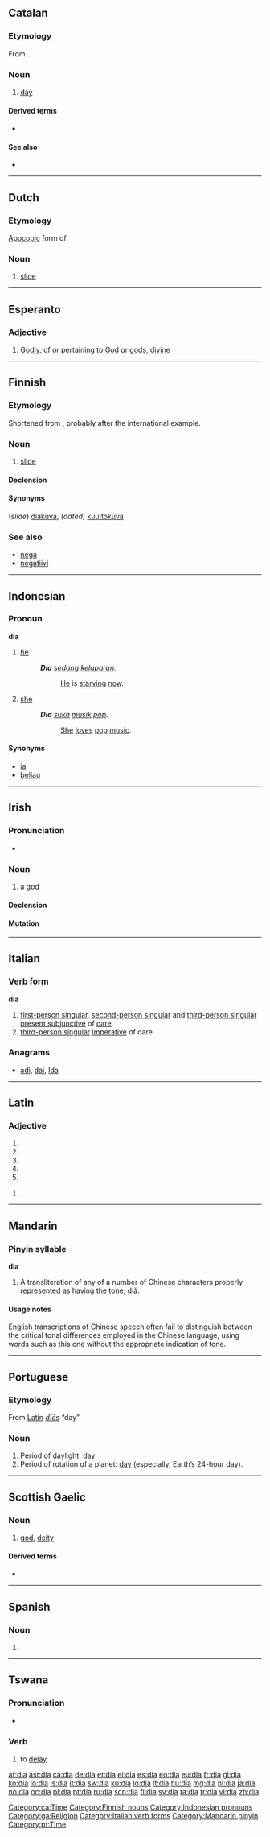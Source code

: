 {{also|Appendix:Variations of "dia"}}
==Catalan==

===Etymology===
From {{etyl|la|ca}} {{term|dies|diēs|lang=la}}.

===Noun===
{{ca-noun|m|dies}}

# [[day]]

====Derived terms====
* {{l|ca|migdia}}

====See also====
* {{list|ca|days of the week}}

[[Category:ca:Time]]

----

==Dutch==

===Etymology===
[[apocopic|Apocopic]] form of {{term|diapositief|lang=nl}}

===Noun===
{{infl|nl|noun|g=m}}

# {{colloquial|photography|lang=nl}} [[slide]]

----

==Esperanto==

===Adjective===
{{eo-adj}}

# [[godly|Godly]], of or pertaining to [[God]] or [[gods]], [[divine]]

----

==Finnish==

===Etymology===
Shortened from {{term|diapositiivi}}, probably after the international example.

===Noun===
{{fi-noun|di|type=kala}}

# {{photography|lang=fi}} [[slide]]

====Declension====
{{fi-decl-kala|di}}

====Synonyms====
(''slide'') [[diakuva]], (''dated'') [[kuultokuva]]

===See also===
* [[nega]]
* [[negatiivi]]

[[Category:Finnish nouns]]

----

==Indonesian==

===Pronoun===
'''dia'''

# [[he]]
#: '''''Dia''' [[sedang]] [[lapar|kelaparan]].''
#:: [[he|He]] is [[starve|starving]] [[now]].
# [[she]]
#: '''''Dia''' [[suka]] [[musik]] [[pop]].''
#:: [[she|She]] [[love]]s [[pop]] [[music]].

====Synonyms====
* [[ia]]
* [[beliau]]

[[Category:Indonesian pronouns]]

----

==Irish==

===Pronunciation===
* {{IPA|lang=ga|[dʲiə]}}

===Noun===
{{infl|ga|noun|g=m}}

# a [[god]]

====Declension====
{{ga-noun-m-irreg|d|ia|é|éithe|éithe}}

====Mutation====
{{ga mut cons|d|ia}}

[[Category:ga:Religion]]

----

==Italian==

===Verb form===
'''dia'''

# [[first-person singular]], [[second-person singular]] and [[third-person singular]] [[present subjunctive]] of [[dare#Italian|dare]]
# [[third-person singular]] [[imperative]] of dare

===Anagrams===
* {{alphagram|adi}} [[adì#Italian|adì]], [[dai#Italian|dai]], [[Ida#Italian|Ida]]

[[Category:Italian verb forms]]

----

==Latin==

===Adjective===
{{la-adj-form|dia}}

# {{inflection of|dius|dius|nom|f|s|lang=la}}
# {{inflection of|dius|dius|nom|n|p|lang=la}}
# {{inflection of|dius|dius|acc|n|p|lang=la}}
# {{inflection of|dius|dius|voc|f|s|lang=la}}
# {{inflection of|dius|dius|voc|n|p|lang=la}}

{{la-adj-form|diā}}

# {{inflection of|dius|dius|abl|f|s|lang=la}}
{{count page|[[Wiktionary:Page count]]}}

----

==Mandarin==

===Pinyin syllable===
'''dia'''

# A transliteration of any of a number of Chinese characters properly represented as having the tone, [[diǎ]].

====Usage notes====
English transcriptions of Chinese speech often fail to distinguish between the critical tonal differences employed in the Chinese language, using words such as this one without the appropriate indication of tone.

[[Category:Mandarin pinyin]]

----

==Portuguese==

===Etymology===
From [[Latin]] ''[[dies#Latin|dīēs]]'' “day”

===Noun===
{{pt-noun|m|s}}

# Period of daylight: [[day]]
# Period of rotation of a planet: [[day]] (especially, Earth’s 24-hour day).

[[Category:pt:Time]]

----

==Scottish Gaelic==

===Noun===
{{gd-noun|g=m|gen=dè|pl=diathan}}

# [[god]], [[deity]]

====Derived terms====
* {{l|gd|ban-dia}}

----

==Spanish==

===Noun===
{{infl|es|misspelling}}

# {{misspelling of|lang=es|día}}

----

==Tswana==

===Pronunciation===
* {{IPA|/ˈdi.a/|lang=tn}}

===Verb===
{{infl|tn|verb|head=go dia}}

# to [[delay]]

[[af:dia]]
[[ast:dia]]
[[ca:dia]]
[[de:dia]]
[[et:dia]]
[[el:dia]]
[[es:dia]]
[[eo:dia]]
[[eu:dia]]
[[fr:dia]]
[[gl:dia]]
[[ko:dia]]
[[io:dia]]
[[is:dia]]
[[it:dia]]
[[sw:dia]]
[[ku:dia]]
[[lo:dia]]
[[lt:dia]]
[[hu:dia]]
[[mg:dia]]
[[nl:dia]]
[[ja:dia]]
[[no:dia]]
[[oc:dia]]
[[pl:dia]]
[[pt:dia]]
[[ru:dia]]
[[scn:dia]]
[[fi:dia]]
[[sv:dia]]
[[ta:dia]]
[[tr:dia]]
[[vi:dia]]
[[zh:dia]]